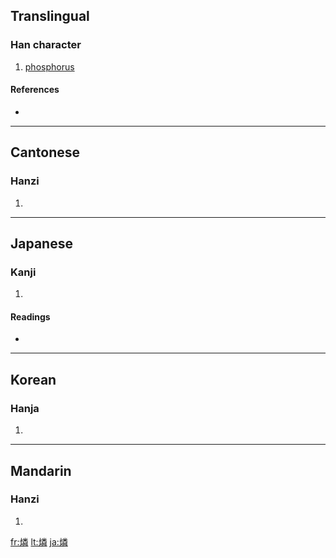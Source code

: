 {{see|磷}}
==Translingual==

===Han character===
{{Han char|rn=86|rad=火|as=12|sn=16|four=9985<sub>9</sub>|canj=火火木手 (FFDQ)}}

# [[phosphorus]]

====References====
* {{Han ref|kx=0683.050|dkj=19417|dj=1095.060|hdz=32236.100|uh=71D0|ud=29136|bh=BF4D|bd=48973}}

----

==Cantonese==

===Hanzi===
{{yue-hanzi|jyut=|y=leun4}}

# {{defn|Cantonese}}

----

==Japanese==

===Kanji===
{{ja-kanji|grade=|rs=火12}}

# {{defn|Japanese}}

====Readings====
* {{ja-readings|on=[[りん]] (rin)|kun=[[おにび]] (onibi)}}

----

==Korean==

===Hanja===
{{ko-hanja|hangeul=린>인|eumhun=|rv=rin>in|mr=rin>in|y=lin>in}}

# {{defn|Korean}}

----

==Mandarin==

===Hanzi===
{{cmn-hanzi|pin=[[lín]] ([[lin2]])|wg=lin<sup>2</sup>}}

# {{defn|Mandarin}}

[[fr:燐]]
[[lt:燐]]
[[ja:燐]]